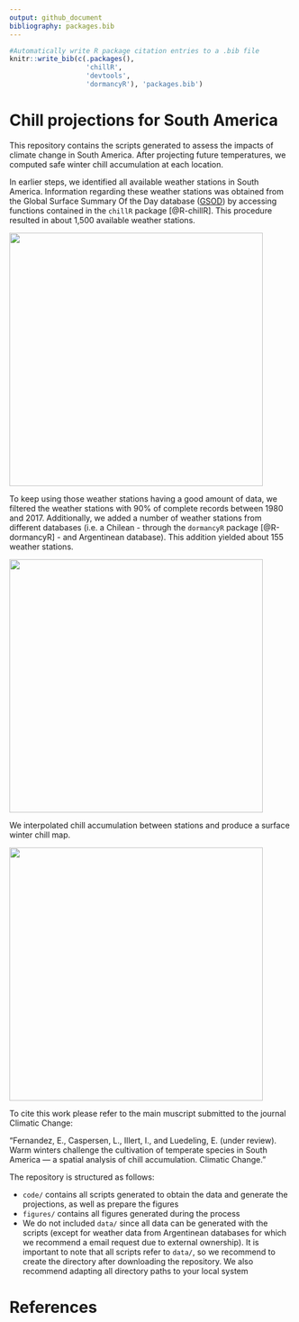 ```yaml
---
output: github_document
bibliography: packages.bib
---
```


```r
#Automatically write R package citation entries to a .bib file
knitr::write_bib(c(.packages(), 
                   'chillR',
                   'devtools',
                   'dormancyR'), 'packages.bib')
```

# Chill projections for South America

This repository contains the scripts generated to assess the impacts of climate change in South America. After projecting future temperatures, we computed safe winter chill accumulation at each location.

In earlier steps, we identified all available weather stations in South America. Information regarding these weather stations was obtained from the Global Surface Summary Of the Day database ([GSOD](https://data.noaa.gov/dataset/dataset/global-surface-summary-of-the-day-gsod)) by accessing functions contained in the `chillR` package [@R-chillR]. This procedure resulted in about 1,500 available weather stations.

<a><img src='figures/SA_1500_stations.png' align="center" height="450" /></a>

To keep using those weather stations having a good amount of data, we filtered the weather stations with 90% of complete records between 1980 and 2017. Additionally, we added a number of weather stations from different databases (i.e. a Chilean - through the `dormancyR` package [@R-dormancyR] - and Argentinean database). This addition yielded about 155 weather stations.

<a><img src='figures/WS_90_complete_GSOD_CR_AR.png' align="center" height="450" /></a>

We interpolated chill accumulation between stations and produce a surface winter chill map.

<a><img src='figures/re_analysis/maps/adjusted_chill_observed_SWC.png' align="center" height="450" /></a>

To cite this work please refer to the main muscript submitted to the journal Climatic Change:

"Fernandez, E., Caspersen, L., Illert, I., and Luedeling, E. (under review). Warm winters challenge the cultivation of temperate species in South America --- a spatial analysis of chill accumulation. Climatic Change."

The repository is structured as follows:

- `code/` contains all scripts generated to obtain the data and generate the projections, as well as prepare the figures
- `figures/` contains all figures generated during the process
- We do not included `data/` since all data can be generated with the scripts (except for weather data from Argentinean databases for which we recommend a email request due to external ownership). It is important to note that all scripts refer to `data/`, so we recommend to create the directory after downloading the repository. We also recommend adapting all directory paths to your local system

# References